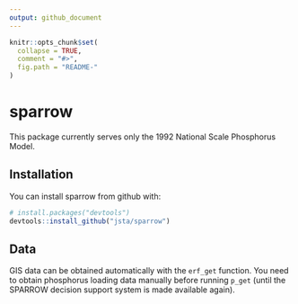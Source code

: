 ```yaml
---
output: github_document
---
```


<!-- README.md is generated from README.Rmd. Please edit that file -->

```r
knitr::opts_chunk$set(
  collapse = TRUE,
  comment = "#>",
  fig.path = "README-"
)
```

# sparrow

This package currently serves only the 1992 National Scale Phosphorus Model.

## Installation

You can install sparrow from github with:

```r
# install.packages("devtools")
devtools::install_github("jsta/sparrow")
```

## Data

GIS data can be obtained automatically with the `erf_get` function. You need to obtain phosphorus loading data manually before running `p_get` (until the SPARROW decision support system is made available again).  

